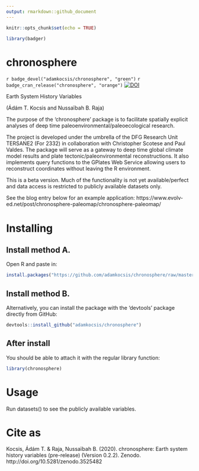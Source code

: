 ```yaml
---
output: rmarkdown::github_document
---
```


```r
knitr::opts_chunk$set(echo = TRUE)

library(badger)
```

# chronosphere 
`r badge_devel("adamkocsis/chronosphere", "green")`
`r badge_cran_release("chronosphere", "orange")` [![DOI](https://zenodo.org/badge/DOI/10.5281/zenodo.3530703.svg)](https://doi.org/10.5281/zenodo.3530703)

Earth System History Variables

(Ádám T. Kocsis and Nussaïbah B. Raja)

The purpose of the 'chronosphere' package is to facilitate spatially explicit analyses of deep time paleoenvironmental/paleoecological research. 

The project is developed under the umbrella of the DFG Research Unit TERSANE2 (For 2332) in collaboration with Christopher Scotese and Paul Valdes. The package will serve as a gateway to deep time global climate model results and plate tectonic/paleonvironmental reconstructions. It also implements query functions to the GPlates Web Service allowing users to reconstruct coordinates without leaving the R environment. 

This is a beta version. Much of the functionality is not yet available/perfect and data access is restricted to publicly available datasets only. 

See the blog entry below for an example application:
https://www.evolv-ed.net/post/chronosphere-paleomap/chronosphere-paleomap/

# Installing

## Install method A.

Open R and paste in: 
```r
install.packages("https://github.com/adamkocsis/chronosphere/raw/master/_archive/source/chronosphere_0.2.2.tar.gz", repos=NULL, type="source")
```

## Install method B. 

Alternatively, you can install the package with the 'devtools' package directly from GitHub:
```r
devtools::install_github("adamkocsis/chronosphere")
```

## After install
You should be able to attach it with the regular library function:
```r
library(chronosphere)
```

# Usage

Run datasets() to see the publicly available variables. 

# Cite as
Kocsis, Ádám T. & Raja, Nussaïbah B. (2020). chronosphere: Earth system history variables (pre-release) (Version 0.2.2). Zenodo. http://doi.org/10.5281/zenodo.3525482

